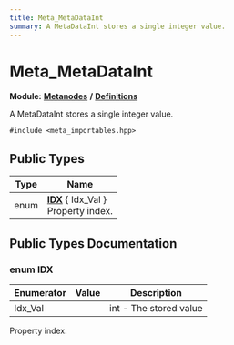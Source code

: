 ```yaml
---
title: Meta_MetaDataInt
summary: A MetaDataInt stores a single integer value. 
---
```


# Meta_MetaDataInt

**Module:** **[Metanodes](../../modules/metanodes/index.mdx)** **/** **[Definitions](../../modules/metanodes/definitions.mdx)**

A MetaDataInt stores a single integer value. 

`#include <meta_importables.hpp>`

## Public Types

| Type           | Name           |
| -------------- | -------------- |
| enum| **[IDX](#enum-idx)** \{ Idx_Val \}<br />Property index.  |

## Public Types Documentation

### enum IDX

| Enumerator | Value | Description |
| ---------- | ----- | ----------- |
| Idx_Val | | int - The stored value   |

Property index. 
